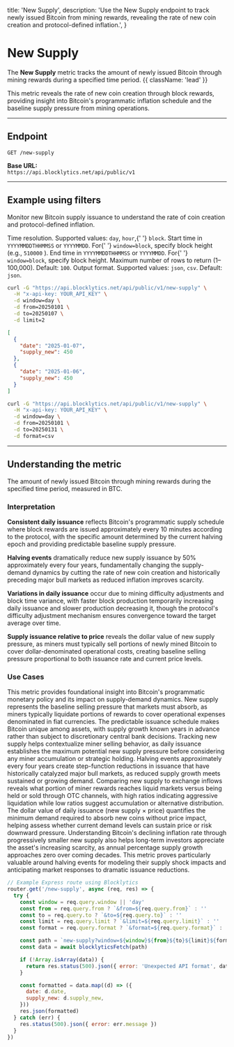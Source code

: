   title: 'New Supply',
  description:
    'Use the New Supply endpoint to track newly issued Bitcoin from mining rewards, revealing the rate of new coin creation and protocol-defined inflation.',
}

# New Supply

The **New Supply** metric tracks the amount of newly issued Bitcoin through mining rewards during a specified time period. {{ className: 'lead' }}

This metric reveals the rate of new coin creation through block rewards, providing insight into Bitcoin's programmatic inflation schedule and the baseline supply pressure from mining operations.

---

## Endpoint

`GET /new-supply`

**Base URL:**  
`https://api.blocklytics.net/api/public/v1`

---

## Example using filters

<Row>
  <Col>

Monitor new Bitcoin supply issuance to understand the rate of coin creation and protocol-defined inflation.

<Properties>
  <Property name="window" type="string">
    Time resolution. Supported values: <code>day</code>, <code>hour</code>,{' '}
    <code>block</code>.
  </Property>
  <Property name="from" type="string">
    Start time in <code>YYYYMMDDTHHMMSS</code> or <code>YYYYMMDD</code>. For{' '}
    <code>window=block</code>, specify block height (e.g., <code>510000</code>
    ).
  </Property>
  <Property name="to" type="string">
    End time in <code>YYYYMMDDTHHMMSS</code> or <code>YYYYMMDD</code>. For{' '}
    <code>window=block</code>, specify block height.
  </Property>
  <Property name="limit" type="integer">
    Maximum number of rows to return (1–100,000). Default: <code>100</code>.
  </Property>
  <Property name="format" type="string">
    Output format. Supported values: <code>json</code>, <code>csv</code>.
    Default: <code>json</code>.
  </Property>
</Properties>

  </Col>
  <Col>

```bash {title="Requesting New Supply data"}
curl -G "https://api.blocklytics.net/api/public/v1/new-supply" \
  -H "x-api-key: YOUR_API_KEY" \
  -d window=day \
  -d from=20250101 \
  -d to=20250107 \
  -d limit=2
```

```json {title="Sample JSON response"}
[
  {
    "date": "2025-01-07",
    "supply_new": 450
  },
  {
    "date": "2025-01-06",
    "supply_new": 450
  }
]
```

```bash {title="Exporting as CSV"}
curl -G "https://api.blocklytics.net/api/public/v1/new-supply" \
  -H "x-api-key: YOUR_API_KEY" \
  -d window=day \
  -d from=20250101 \
  -d to=20250131 \
  -d format=csv
```

  </Col>
</Row>

---

## Understanding the metric

<Row>
  <Col>

<Properties>
  <Property name="supply_new" type="number">
    The amount of newly issued Bitcoin through mining rewards during the
    specified time period, measured in BTC.
  </Property>
</Properties>

### Interpretation

**Consistent daily issuance** reflects Bitcoin's programmatic supply schedule where block rewards are issued approximately every 10 minutes according to the protocol, with the specific amount determined by the current halving epoch and providing predictable baseline supply pressure.

**Halving events** dramatically reduce new supply issuance by 50% approximately every four years, fundamentally changing the supply-demand dynamics by cutting the rate of new coin creation and historically preceding major bull markets as reduced inflation improves scarcity.

**Variations in daily issuance** occur due to mining difficulty adjustments and block time variance, with faster block production temporarily increasing daily issuance and slower production decreasing it, though the protocol's difficulty adjustment mechanism ensures convergence toward the target average over time.

**Supply issuance relative to price** reveals the dollar value of new supply pressure, as miners must typically sell portions of newly mined Bitcoin to cover dollar-denominated operational costs, creating baseline selling pressure proportional to both issuance rate and current price levels.

### Use Cases

This metric provides foundational insight into Bitcoin's programmatic monetary policy and its impact on supply-demand dynamics. New supply represents the baseline selling pressure that markets must absorb, as miners typically liquidate portions of rewards to cover operational expenses denominated in fiat currencies. The predictable issuance schedule makes Bitcoin unique among assets, with supply growth known years in advance rather than subject to discretionary central bank decisions. Tracking new supply helps contextualize miner selling behavior, as daily issuance establishes the maximum potential new supply pressure before considering any miner accumulation or strategic holding. Halving events approximately every four years create step-function reductions in issuance that have historically catalyzed major bull markets, as reduced supply growth meets sustained or growing demand. Comparing new supply to exchange inflows reveals what portion of miner rewards reaches liquid markets versus being held or sold through OTC channels, with high ratios indicating aggressive liquidation while low ratios suggest accumulation or alternative distribution. The dollar value of daily issuance (new supply × price) quantifies the minimum demand required to absorb new coins without price impact, helping assess whether current demand levels can sustain price or risk downward pressure. Understanding Bitcoin's declining inflation rate through progressively smaller new supply also helps long-term investors appreciate the asset's increasing scarcity, as annual percentage supply growth approaches zero over coming decades. This metric proves particularly valuable around halving events for modeling their supply shock impacts and anticipating market responses to dramatic issuance reductions.

  </Col>
  <Col>

```js {title="Node.js (Express) example"}
// Example Express route using Blocklytics
router.get('/new-supply', async (req, res) => {
  try {
    const window = req.query.window || 'day'
    const from = req.query.from ? `&from=${req.query.from}` : ''
    const to = req.query.to ? `&to=${req.query.to}` : ''
    const limit = req.query.limit ? `&limit=${req.query.limit}` : ''
    const format = req.query.format ? `&format=${req.query.format}` : ''

    const path = `new-supply?window=${window}${from}${to}${limit}${format}`
    const data = await blocklyticsFetch(path)

    if (!Array.isArray(data)) {
      return res.status(500).json({ error: 'Unexpected API format', data })
    }

    const formatted = data.map((d) => ({
      date: d.date,
      supply_new: d.supply_new,
    }))
    res.json(formatted)
  } catch (err) {
    res.status(500).json({ error: err.message })
  }
})
```

  </Col>
</Row>
